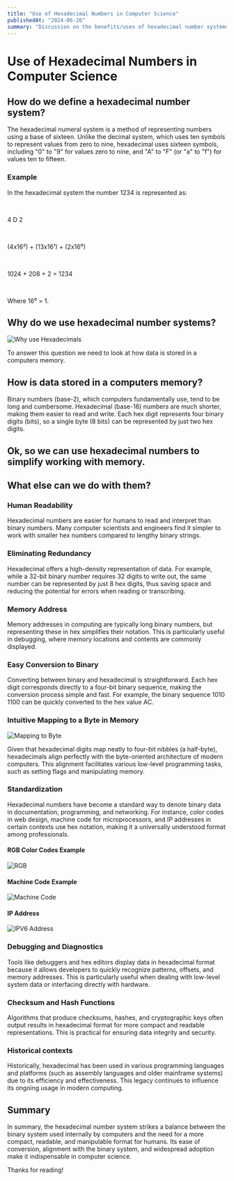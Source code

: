 ```yaml
---
title: "Use of Hexadecimal Numbers in Computer Science"
publishedAt: "2024-06-26"
summary: "Discussion on the benefits/uses of hexadecimal number systems in computer science."
---
```


# Use of Hexadecimal Numbers in Computer Science


## How do we define a hexadecimal number system?

The hexadecimal numeral system is a method of representing numbers using a base 
of sixteen. Unlike the decimal system, which uses ten symbols to represent values 
from zero to nine, hexadecimal uses sixteen symbols, including "0" to "9" for 
values zero to nine, and "A" to "F" (or "a" to "f") for values ten to fifteen.

### Example

<Callout emoji="💡">

In the hexadecimal system the number 1234 is represented as:

<br/>

4 D 2

<br/>

(4x16²) + (13x16¹) + (2x16⁰)

<br/>

1024 + 208 + 2 = 1234

<br/>

Where 16⁰ = 1.

</Callout>


## Why do we use hexadecimal number systems?

![Why use Hexadecimals](/images/use-of-hexadecimal-numbers-in-cs/1.webp)

To answer this question we need to look at how data is stored in a
computers memory.

## How is data stored in a computers memory?

Binary numbers (base-2), which computers fundamentally use, tend to be long 
and cumbersome. Hexadecimal (base-16) numbers are much shorter, making them 
easier to read and write. Each hex digit represents four binary digits (bits), 
so a single byte (8 bits) can be represented by just two hex digits.

## Ok, so we can use hexadecimal numbers to simplify working with memory. 
## What else can we do with them? 

### Human Readability

Hexadecimal numbers are easier for humans to read and interpret than binary 
numbers. Many computer scientists and engineers find it simpler to work with 
smaller hex numbers compared to lengthy binary strings.

### Eliminating Redundancy

Hexadecimal offers a high-density representation of data. For example, while 
a 32-bit binary number requires 32 digits to write out, the same number can 
be represented by just 8 hex digits, thus saving space and reducing the potential 
for errors when reading or transcribing.

### Memory Address

Memory addresses in computing are typically long binary numbers, but representing 
these in hex simplifies their notation. This is particularly useful in debugging, 
where memory locations and contents are commonly displayed.

### Easy Conversion to Binary

Converting between binary and hexadecimal is straightforward. Each hex digit 
corresponds directly to a four-bit binary sequence, making the conversion process 
simple and fast. For example, the binary sequence 1010 1100 can be quickly converted 
to the hex value AC.

### Intuitive Mapping to a Byte in Memory

![Mapping to Byte](/images/use-of-hexadecimal-numbers-in-cs/2.jfif)

Given that hexadecimal digits map neatly to four-bit nibbles (a half-byte), hexadecimals 
align perfectly with the byte-oriented architecture of modern computers. This alignment 
facilitates various low-level programming tasks, such as setting flags and manipulating 
memory.

### Standardization

Hexadecimal numbers have become a standard way to denote binary data in documentation, 
programming, and networking. For instance, color codes in web design, machine code for 
microprocessors, and IP addresses in certain contexts use hex notation, making it a 
universally understood format among professionals.

#### RGB Color Codes Example 

![RGB](/images/use-of-hexadecimal-numbers-in-cs/3.jpg)

#### Machine Code Example 

![Machine Code](/images/use-of-hexadecimal-numbers-in-cs/4.png)

#### IP Address 

![IPV6 Address](/images/use-of-hexadecimal-numbers-in-cs/5.jpg)

### Debugging and Diagnostics

Tools like debuggers and hex editors display data in hexadecimal format because it allows 
developers to quickly recognize patterns, offsets, and memory addresses. This is particularly 
useful when dealing with low-level system data or interfacing directly with hardware.

### Checksum and Hash Functions

Algorithms that produce checksums, hashes, and cryptographic keys often output results in 
hexadecimal format for more compact and readable representations. This is practical for 
ensuring data integrity and security.

### Historical contexts

Historically, hexadecimal has been used in various programming languages and platforms 
(such as assembly languages and older mainframe systems) due to its efficiency and effectiveness. 
This legacy continues to influence its ongoing usage in modern computing.

## Summary

In summary, the hexadecimal number system strikes a balance between the binary system used 
internally by computers and the need for a more compact, readable, and manipulable format 
for humans. Its ease of conversion, alignment with the binary system, and widespread adoption 
make it indispensable in computer science.

Thanks for reading!

